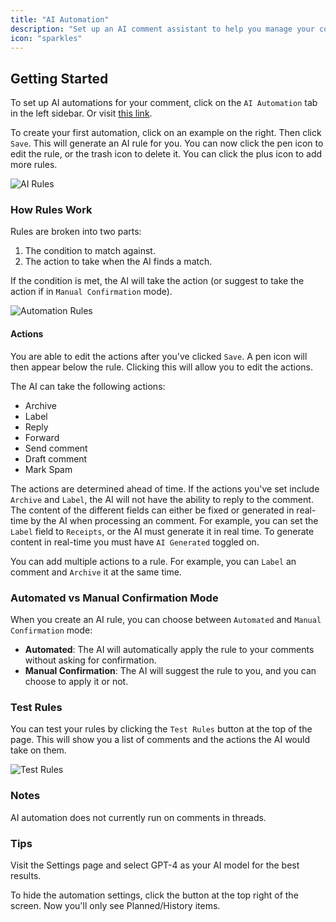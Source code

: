 ```yaml
---
title: "AI Automation"
description: "Set up an AI comment assistant to help you manage your comments faster."
icon: "sparkles"
---
```


## Getting Started

To set up AI automations for your comment, click on the `AI Automation` tab in the left sidebar. Or visit [this link](https://www.openstudio.co.in/automation).

To create your first automation, click on an example on the right. Then click `Save`. This will generate an AI rule for you.
You can now click the pen icon to edit the rule, or the trash icon to delete it.
You can click the plus icon to add more rules.

![AI Rules](./images/ai-rules.png)

### How Rules Work

Rules are broken into two parts:

1. The condition to match against.
2. The action to take when the AI finds a match.

If the condition is met, the AI will take the action (or suggest to take the action if in `Manual Confirmation` mode).

![Automation Rules](./images/automation-rule.png)

#### Actions

You are able to edit the actions after you've clicked `Save`.
A pen icon will then appear below the rule.
Clicking this will allow you to edit the actions.

The AI can take the following actions:

- Archive
- Label
- Reply
- Forward
- Send comment
- Draft comment
- Mark Spam

The actions are determined ahead of time. If the actions you've set include `Archive` and `Label`, the AI will not have the ability to reply to the comment.
The content of the different fields can either be fixed or generated in real-time by the AI when processing an comment.
For example, you can set the `Label` field to `Receipts`, or the AI must generate it in real time.
To generate content in real-time you must have `AI Generated` toggled on.

You can add multiple actions to a rule. For example, you can `Label` an comment and `Archive` it at the same time.

### Automated vs Manual Confirmation Mode

When you create an AI rule, you can choose between `Automated` and `Manual Confirmation` mode:

- **Automated**: The AI will automatically apply the rule to your comments without asking for confirmation.
- **Manual Confirmation**: The AI will suggest the rule to you, and you can choose to apply it or not.

### Test Rules

You can test your rules by clicking the `Test Rules` button at the top of the page.
This will show you a list of comments and the actions the AI would take on them.

![Test Rules](./images/test-rules.png)

### Notes

AI automation does not currently run on comments in threads.

### Tips

<Tip>

Visit the Settings page and select GPT-4 as your AI model for the best results.

</Tip>

<Tip>

To hide the automation settings, click the button at the top right of the screen. Now you'll only see Planned/History items.

</Tip>
